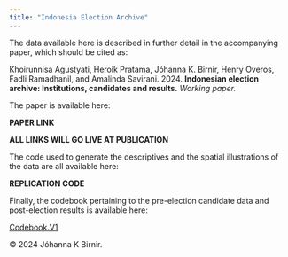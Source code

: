 ```yaml
---
title: "Indonesia Election Archive"
---
```


The data available here is described in further detail in the accompanying paper, which should be cited as:

Khoirunnisa Agustyati, Heroik Pratama, Jóhanna K. Birnir, Henry Overos, Fadli Ramadhanil, and Amalinda Savirani. 2024. **Indonesian election archive: Institutions, candidates and results.** *Working paper.*

The paper is available here:

**PAPER LINK** 

**ALL LINKS WILL GO LIVE AT PUBLICATION**

The code used to generate the descriptives and the spatial illustrations of the data are all available here:

**REPLICATION CODE** 

Finally, the codebook pertaining to the pre-election candidate data and post-election results is available here:

[Codebook.V1](Codebook.V1.pdf)

© 2024 Jóhanna K Birnir.
